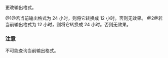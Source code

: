 {{cpp/chrono/time_of_day/title|make12|make24}}
{{cpp/chrono/time_of_day/navbar}}
{{dcl begin}}
{{dcl | num=1 |
constexpr void make12() noexcept;
}}
{{dcl | num=2 |
constexpr void make24() noexcept;
}}
{{dcl end}}

更改输出格式。

@1@若当前输出格式为 24 小时，则将它转换成 12 小时。否则无效果。
@2@若当前输出格式为 12 小时，则将它转换成 24 小时。否则无效果。

=== 注意 ===
不可能查询当前输出格式。

{{langlinks|en|ja}}